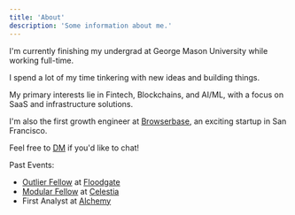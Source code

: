 ```yaml
---
title: 'About'
description: 'Some information about me.'
---
```


I'm currently finishing my undergrad at George Mason University while working full-time. 

I spend a lot of my time tinkering with new ideas and building things.

My primary interests lie in Fintech, Blockchains, and AI/ML, with a focus on SaaS and infrastructure solutions.

I'm also the first growth engineer at [Browserbase](https://www.browserbase.com/), an exciting startup in San Francisco.

Feel free to [DM](https://x.com/alexdphan) if you'd like to chat!

Past Events:

- [Outlier Fellow](https://www.outliers.build/) at [Floodgate](https://www.floodgate.com/)
- [Modular Fellow](https://blog.celestia.org/introducing-modular-fellows/) at [Celestia](https://celestia.org/)
- First Analyst at [Alchemy](https://www.alchemy.com/)